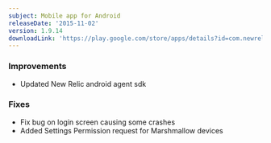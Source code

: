 ```yaml
---
subject: Mobile app for Android
releaseDate: '2015-11-02'
version: 1.9.14
downloadLink: 'https://play.google.com/store/apps/details?id=com.newrelic.rpm'
---
```


### Improvements

* Updated New Relic android agent sdk

### Fixes

* Fix bug on login screen causing some crashes
* Added Settings Permission request for Marshmallow devices
